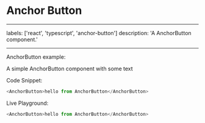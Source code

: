 # Anchor Button

---

labels: ['react', 'typescript', 'anchor-button']
description: 'A AnchorButton component.'

---


AnchorButton example:

A simple AnchorButton component with some text

Code Snippet:

```ts
<AnchorButton>hello from AnchorButton</AnchorButton>
```

Live Playground:

```ts live
<AnchorButton>hello from AnchorButton</AnchorButton>
```
